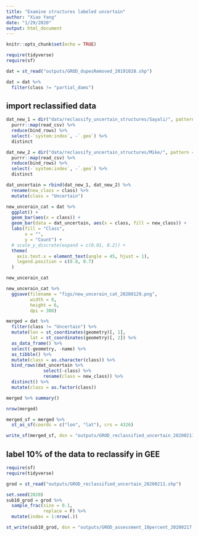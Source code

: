 ```yaml
---
title: "Examine structures labeled uncertain"
author: "Xiao Yang"
date: "1/29/2020"
output: html_document
---
```


```r
knitr::opts_chunk$set(echo = TRUE)

require(tidyverse)
require(sf)
```

```r
dat = st_read("outputs/GROD_dupesRemoved_20191028.shp")

dat = dat %>% 
  filter(class != "partial_dams")
```

## import reclassified data

```r
dat_new_1 = dir("data/reclassify_uncertain_structures/Sayali/", pattern = "*.csv", full.names = T, recursive = T) %>% 
  purrr::map(read_csv) %>% 
  reduce(bind_rows) %>% 
  select(-`system:index`, -`.geo`) %>% 
  distinct

dat_new_2 = dir("data/reclassify_uncertain_structures/Mike/", pattern = "*.csv", full.names = T, recursive = T) %>% 
  purrr::map(read_csv) %>% 
  reduce(bind_rows) %>% 
  select(-`system:index`, -`.geo`) %>% 
  distinct

dat_uncertain = rbind(dat_new_1, dat_new_2) %>% 
  rename(new_class = class) %>% 
  mutate(class = "Uncertain")

new_uncerain_cat = dat %>% 
  ggplot() +
  geom_bar(aes(x = class)) +
  geom_bar(data = dat_uncertain, aes(x = class, fill = new_class)) +
  labs(fill = "Class",
       x = "",
       y = "Count") +
  # scale_y_discrete(expand = c(0.01, 0.2)) +
  theme(
    axis.text.x = element_text(angle = 45, hjust = 1),
    legend.position = c(0.8, 0.7)
  )

new_uncerain_cat

new_uncerain_cat %>% 
  ggsave(filename = "figs/new_uncerain_cat_20200129.png",
         width = 8,
         height = 6,
         dpi = 300)
```


```r
merged = dat %>% 
  filter(class != "Uncertain") %>% 
  mutate(lon = st_coordinates(geometry)[, 1],
         lat = st_coordinates(geometry)[, 2]) %>% 
  as_data_frame() %>% 
  select(-geometry, -name) %>% 
  as_tibble() %>% 
  mutate(class = as.character(class)) %>% 
  bind_rows(dat_uncertain %>% 
              select(-class) %>% 
              rename(class = new_class)) %>% 
  distinct() %>% 
  mutate(class = as.factor(class))

merged %>% summary()

nrow(merged)

merged_sf = merged %>% 
  st_as_sf(coords = c("lon", "lat"), crs = 4326)

write_sf(merged_sf, dsn = "outputs/GROD_reclassified_uncertain_20200211.shp")
```

## label 10% of the data to reclassify in GEE

```r
require(sf)
require(tidyverse)

grod = st_read("outputs/GROD_reclassified_uncertain_20200211.shp")

set.seed(2020)
sub10_grod = grod %>% 
  sample_frac(size = 0.1,
              replace = F) %>% 
  mutate(index = 1:nrow(.))

st_write(sub10_grod, dsn = "outputs/GROD_assessment_10percent_20200217.shp")
```

